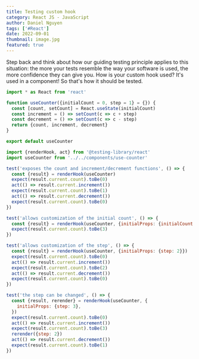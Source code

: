 ```yaml
---
title: Testing custom hook
category: React JS - JavaScript
author: Daniel Nguyen
tags: ['#React']
date: 2022-09-01
thumbnail: image.jpg
featured: true
---
```


Step back and think about how
our guiding testing principle applies to this situation: the more your tests
resemble the way your software is used, the more confidence they can give you.
How is your custom hook used? It's used in a component! So that's how it should
be tested.

```javascript
import * as React from 'react'

function useCounter({initialCount = 0, step = 1} = {}) {
  const [count, setCount] = React.useState(initialCount)
  const increment = () => setCount(c => c + step)
  const decrement = () => setCount(c => c - step)
  return {count, increment, decrement}
}

export default useCounter
```

```javascript
import {renderHook, act} from '@testing-library/react'
import useCounter from '../../components/use-counter'

test('exposes the count and increment/decrement functions', () => {
  const {result} = renderHook(useCounter)
  expect(result.current.count).toBe(0)
  act(() => result.current.increment())
  expect(result.current.count).toBe(1)
  act(() => result.current.decrement())
  expect(result.current.count).toBe(0)
})

test('allows customization of the initial count', () => {
  const {result} = renderHook(useCounter, {initialProps: {initialCount: 3}})
  expect(result.current.count).toBe(3)
})

test('allows customization of the step', () => {
  const {result} = renderHook(useCounter, {initialProps: {step: 2}})
  expect(result.current.count).toBe(0)
  act(() => result.current.increment())
  expect(result.current.count).toBe(2)
  act(() => result.current.decrement())
  expect(result.current.count).toBe(0)
})

test('the step can be changed', () => {
  const {result, rerender} = renderHook(useCounter, {
    initialProps: {step: 3},
  })
  expect(result.current.count).toBe(0)
  act(() => result.current.increment())
  expect(result.current.count).toBe(3)
  rerender({step: 2})
  act(() => result.current.decrement())
  expect(result.current.count).toBe(1)
})
```